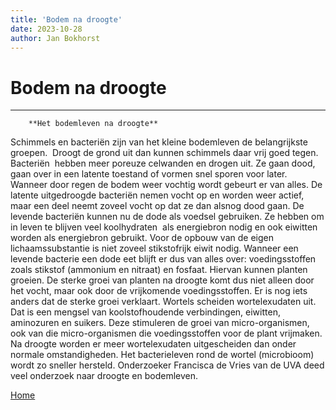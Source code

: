 ```yaml
---
title: 'Bodem na droogte'
date: 2023-10-28
author: Jan Bokhorst
---
```


# Bodem na droogte



---






        **Het bodemleven na droogte**

Schimmels en bacteriën zijn van het kleine bodemleven de belangrijkste groepen.  Droogt de grond uit dan kunnen schimmels daar vrij goed tegen. Bacteriën  hebben meer poreuze celwanden en drogen uit. Ze gaan dood, gaan over in een latente toestand of vormen snel sporen voor later. Wanneer door regen de bodem weer vochtig wordt gebeurt er van alles. De latente uitgedroogde bacteriën nemen vocht op en worden weer actief, maar een deel neemt zoveel vocht op dat ze dan alsnog dood gaan. De levende bacteriën kunnen nu de dode als voedsel gebruiken. Ze hebben om in leven te blijven veel koolhydraten  als energiebron nodig en ook eiwitten worden als energiebron gebruikt. Voor de opbouw van de eigen lichaamssubstantie is niet zoveel stikstofrijk eiwit nodig. Wanneer een levende bacterie een dode eet blijft er dus van alles over: voedingsstoffen zoals stikstof (ammonium en nitraat) en fosfaat. Hiervan kunnen planten groeien. De sterke groei van planten na droogte komt dus niet alleen door het vocht, maar ook door de vrijkomende voedingsstoffen. Er is nog iets anders dat de sterke groei verklaart. Wortels scheiden wortelexudaten uit. Dat is een mengsel van koolstofhoudende verbindingen, eiwitten, aminozuren en suikers. Deze stimuleren de groei van micro-organismen, ook van die micro-organismen die voedingsstoffen voor de plant vrijmaken. Na droogte worden er meer wortelexudaten uitgescheiden dan onder normale omstandigheden. Het bacterieleven rond de wortel (microbioom)  wordt zo sneller hersteld. Onderzoeker Francisca de Vries van de UVA deed veel onderzoek naar droogte en bodemleven.   

  

[Home](index.htm#dm)
  










